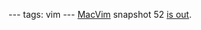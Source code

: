 ---
tags: vim
---
[[MacVim]] snapshot 52 [http://groups.google.com/group/vim_mac/browse_thread/thread/12f46704b5dfcd53 is out].
